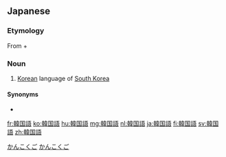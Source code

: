 {{also|韩国语}}
==Japanese==
{{ja-kanjitab|かん|こく|ご}}

===Etymology===
From {{ja-r|韓国|かんこく|gloss=South Korea}} + {{ja-r|語|ご|gloss=language}}

===Noun===
{{ja-noun|かんこくご}}

# [[Korean]] language of [[South Korea]]

====Synonyms====
* {{ja-r|朝鮮語|ちょうせんご}}

[[Category:ja:Languages|かんこくご]]
[[Category:Japanese basic words|かんこくご]]

[[fr:韓国語]]
[[ko:韓国語]]
[[hu:韓国語]]
[[mg:韓国語]]
[[nl:韓国語]]
[[ja:韓国語]]
[[fi:韓国語]]
[[sv:韓国語]]
[[zh:韓国語]]